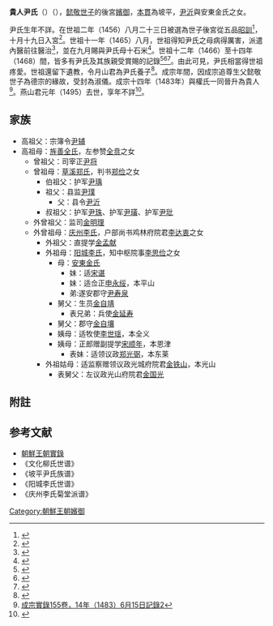 '''貴人尹氏'''（'''{{lang|ko|귀인윤씨}}'''）（{{bd| ？||1495年|}}），[[懿敬世子|懿敬世子]]的後宮[[嬪御|嬪御]]，[[本貫|本貫]]為坡平，[[尹沂|尹沂]]與安東金氏之女。

尹氏生年不詳。在世祖二年（1456）八月二十三日被選為世子後宮從五品[[昭訓|昭訓]]<ref>{{Cite web |url=http://sillok.history.go.kr/inspection/insp_king.jsp?id=wga_10208023_002&tabid=w |title=世祖實錄5卷，2年（1456）8月23日記錄2 |access-date=2014-07-02 |archive-date=2014-07-14 |archive-url=https://web.archive.org/web/20140714182914/http://sillok.history.go.kr/inspection/insp_king.jsp?id=wga_10208023_002&tabid=w |dead-url=no }}</ref>，十月十九日入宮<ref>{{Cite web |url=http://sillok.history.go.kr/inspection/insp_king.jsp?id=wga_10210019_004&tabid=w |title=世祖實錄5卷，2年（1456）10月19日記錄4 |access-date=2014-07-02 |archive-date=2014-07-14 |archive-url=https://web.archive.org/web/20140714183500/http://sillok.history.go.kr/inspection/insp_king.jsp?id=wga_10210019_004&tabid=w |dead-url=no }}</ref>。世祖十一年（1465）八月，世祖得知尹氏之母病得厲害，派遣內醫前往醫治<ref>{{Cite web |url=http://sillok.history.go.kr/inspection/insp_king.jsp?id=wga_11108014_002&tabid=w |title=世祖實錄36卷，11年（1465）8月14日記錄2 |access-date=2014-07-02 |archive-date=2014-07-14 |archive-url=https://web.archive.org/web/20140714201224/http://sillok.history.go.kr/inspection/insp_king.jsp?id=wga_11108014_002&tabid=w |dead-url=no }}</ref>，並在九月賜與尹氏母十石米<ref>{{Cite web |url=http://sillok.history.go.kr/inspection/insp_king.jsp?id=wga_11109026_004&tabid=w |title=世祖實錄37卷，11年（1465）9月26日記錄4 |access-date=2014-07-02 |archive-date=2014-07-14 |archive-url=https://web.archive.org/web/20140714201619/http://sillok.history.go.kr/inspection/insp_king.jsp?id=wga_11109026_004&tabid=w |dead-url=no }}</ref>。世祖十二年（1466）至十四年（1468）間，皆多有尹氏及其族親受賞賜的記錄<ref>{{Cite web |url=http://sillok.history.go.kr/inspection/insp_king.jsp?id=wga_11206003_002&tabid=w |title=世祖實錄39卷，12年（1466）6月3日記錄2 |access-date=2014-07-02 |archive-date=2014-07-14 |archive-url=https://web.archive.org/web/20140714180022/http://sillok.history.go.kr/inspection/insp_king.jsp?id=wga_11206003_002&tabid=w |dead-url=no }}</ref><ref>{{Cite web |url=http://sillok.history.go.kr/inspection/insp_king.jsp?id=wga_11210005_003&tabid=w |title=世祖實錄40卷,12年（1466）10月5日記錄3 |access-date=2014-07-02 |archive-date=2014-07-14 |archive-url=https://web.archive.org/web/20140714204610/http://sillok.history.go.kr/inspection/insp_king.jsp?id=wga_11210005_003&tabid=w |dead-url=no }}</ref><ref>{{Cite web |url=http://sillok.history.go.kr/inspection/insp_king.jsp?id=wga_11206029_001&tabid=w |title=世祖實錄39卷，12年（1466）6月29日記錄1 |access-date=2014-07-02 |archive-date=2014-07-14 |archive-url=https://web.archive.org/web/20140714132227/http://sillok.history.go.kr/inspection/insp_king.jsp?id=wga_11206029_001&tabid=w |dead-url=no }}</ref>。由此可見，尹氏相當得世祖疼愛。世祖還留下遺教，令月山君為尹氏養子<ref>{{Cite web |url=http://sillok.history.go.kr/inspection/insp_king.jsp?id=wka_10506019_001&tabid=w |title=中宗實錄11卷，5年（1510）6月19日記錄1 |access-date=2014-07-02 |archive-date=2014-07-14 |archive-url=https://web.archive.org/web/20140714194411/http://sillok.history.go.kr/inspection/insp_king.jsp?id=wka_10506019_001&tabid=w |dead-url=no }}</ref>。成宗年間，因成宗追尊生父懿敬世子為德宗的緣故，受封為淑儀。成宗十四年（1483年）與權氏一同晉升為貴人<ref>[http://sillok.history.go.kr/inspection/insp_king.jsp?id=wia_11406015_002&tabid=w 成宗實錄155卷，14年（1483）6月15日記錄2]</ref>。燕山君元年（1495）去世，享年不詳<ref>{{Cite web |url=http://sillok.history.go.kr/inspection/insp_king.jsp?id=wja_10106022_001&tabid=w |title=燕山君日記6卷,1年（1495）6月22日記錄1 |access-date=2014-07-02 |archive-date=2014-07-14 |archive-url=https://web.archive.org/web/20140714130137/http://sillok.history.go.kr/inspection/insp_king.jsp?id=wja_10106022_001&tabid=w |dead-url=no }}</ref>。

==家族==
*高祖父：宗簿令[[尹辅|尹辅]]
*高祖母：[[旌善全氏|旌善全氏]]，左参赞[[全贲|全贲]]之女
**曾祖父：司宰正[[尹将|尹将]]
**曾祖母：[[草溪郑氏|草溪郑氏]]，判书[[郑俭|郑俭]]之女
***伯祖父：护军[[尹瑀|尹瑀]]
***祖父：县监[[尹璞|尹璞]]
****父：县令[[尹沂|尹沂]]
***叔祖父：护军[[尹珠|尹珠]]、护军[[尹璜|尹璜]]、护军[[尹玭|尹玭]]
**外曾祖父：监司[[金明理|金明理]]
**外曾祖母：[[庆州李氏|庆州李氏]]，户部尚书鸡林府院君[[李达衷|李达衷]]之女
***外祖父：直提学[[金孟献|金孟献]]
***外祖母：[[阳城李氏|阳城李氏]]，知中枢院事[[李思俭|李思俭]]之女
****母：[[安東金氏|安東金氏]]
*****妹：适[[宋谌|宋谌]]
*****妹：适佥正[[申永绥|申永绥]]，本平山
*****弟:遂安郡守[[尹寿泉|尹寿泉]]
****舅父：生员[[金自靖|金自靖]]
*****表兄弟：兵使[[金延寿|金延寿]]
****舅父：郡守[[金自壤|金自壤]]
****姨母：适牧使[[李世瑶|李世瑶]]，本全义
****姨母：正郎赠副提学[[宋顺年|宋顺年]]，本恩津
*****表妹：适领议政[[郑光弼|郑光弼]]，本东莱
***外祖姑母：适监察赠领议政光城府院君[[金铁山|金铁山]]，本光山
****表舅父：左议政光山府院君[[金国光|金国光]]


==附註==
<references/>

==参考文献==
*[http://sillok.history.go.kr/main/main.jsp 朝鮮王朝實錄] {{Wayback|url=http://sillok.history.go.kr/main/main.jsp |date=20150905161523 }}
*《文化柳氏世谱》
*《坡平尹氏族谱》
*《阳城李氏世谱》
*《庆州李氏菊堂派谱》
[[Category:朝鮮王朝嬪御|Category:朝鮮王朝嬪御]]